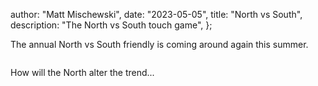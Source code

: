 
  author: "Matt Mischewski",
  date: "2023-05-05",
  title: "North vs South",
  description: "The North vs South touch game",
};


The annual North vs South friendly is coming around again this summer.

<Image src={rugbyBall} alt="" />

How will the North alter the trend...
